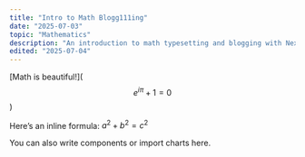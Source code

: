 ```yaml
---
title: "Intro to Math Blogg111ing"
date: "2025-07-03"
topic: "Mathematics"
description: "An introduction to math typesetting and blogging with Next.js and MDX."
edited: "2025-07-04"
---
```


[Math is beautiful!]($$e^{i\pi} + 1 = 0$$)

Here’s an inline formula: $a^2 + b^2 = c^2$

You can also write components or import charts here.